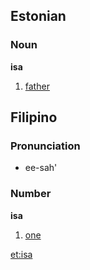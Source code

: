 ==Estonian==

===Noun===

'''isa'''

# [[father]]


==Filipino==
===Pronunciation===
*ee-sah'

===Number===
'''isa'''
#[[one]]


[[et:isa]]